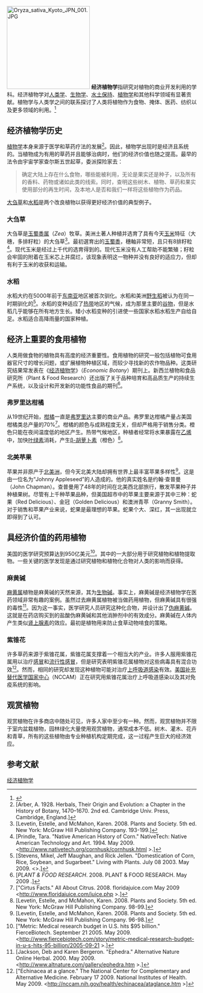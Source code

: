 [[File:Oryza_sativa_Kyoto_JPN_001.JPG|220px]]
'''经济植物学'''指研究对植物的商业开发利用的学科。经济植物学对[[人类学|人类学]]、[[生物学|生物学]]、[[水土保持|水土保持]]、[[植物学|植物学]]和其他科学领域有显著贡献。植物学与人类学之间的联系探讨了人类将植物作为食物、掩体、医药、纺织以及更多领域的利用。<ref name="Field Museum">{{cite web | url=http://www.fieldmuseum.org/science/research/area/focus-economic-botany | title=Focus: Economic Botany | work=[[The_Field_Museum|The Field Museum]] | accessdate=September 29, 2014 | archive-date=2018-07-24 | archive-url=https://web.archive.org/web/20180724213419/http://www.fieldmuseum.org/science/research/area/focus-economic-botany | dead-url=no }}</ref>

== 经济植物学历史 ==
[[植物学|植物学]]本身来源于医学和草药疗法的发展<ref name="ref a">[Arber, A. 1928. Herbals, Their Origin and Evolution: a Chapter in the History of Botany, 1470–1670. 2nd ed. Cambridge Univ. Press, Cambridge, England.]</ref>。因此，植物学出现时是经济且系统的。当植物成为有用的草药并且能够治病时，他们的经济价值也随之提高。最早的法令由宇宙学家查尔斯五世起草，委派探险家去：
<blockquote>确定大陆上存在什么食物，哪些能被利用，无论是果实还是种子，以及所有的香料、药物或诸如此类的线索。同时，查明这些树木、植物、草药和果实使用部分的再生时间，及本地人是否和我们一样将这些植物作为药品。</blockquote>
[[大刍草|大刍草]]和[[水稻|水稻]]是两个改良植物以获得更好经济价值的典型例子。

=== 大刍草 ===
{{main|大刍草}}
大刍草是[[玉蜀黍属|玉蜀黍属]]（''Zea''）牧草。美洲土著人种植并选育了具有今天[[玉米|玉米]]特征（大穗，多排籽粒）的大刍草<ref name="ref 2">[Levetin, Estelle, and McMahon, Karen. 2008. Plants and Society. 5th ed. New York: McGraw Hill Publishing Company. 193-199.]</ref>。最初選育出的[[玉蜀黍|玉蜀黍]]，穗軸非常短，且只有8排籽粒<ref name="ref 3">[Prindle, Tara. "Native American History of Corn." NativeTech: Native American Technology and Art. 1994. May 2009. <http://www.nativetech.org/cornhusk/cornhusk.html {{Wayback|url=http://www.nativetech.org/cornhusk/cornhusk.html |date=20190607013620 }}>.]</ref>。现代玉米是经过上千代的选育得到的。现代玉米没有人工帮助不能繁殖；籽粒会牢固的附着在玉米芯上并腐烂，该现象表明这一物种并没有良好的适应力，但却有利于玉米的收获和运输。

=== 水稻 ===
{{main|水稻}}
水稻大约在5000年前于[[东南亚|东南亚]]地区被首次驯化。水稻和美洲[[野生稻|野生稻]]被认为在同一时期驯化的<ref name="ref 4">[Stevens, Mikel, Jeff Maughan, and Rick Jellen. "Domestication of Corn, Rice, Soybean, and Sugarbeet." Living with Plants. July 08 2003. May 2009. <{{cite web |url=http://pws.byu.edu/pas100/rcssdom.htm |title=存档副本 |accessdate=2009-05-06 |deadurl=yes |archiveurl=https://web.archive.org/web/20090203082321/http://pws.byu.edu/pas100/rcssdom.htm |archivedate=2009-02-03 }}>.]</ref>。水稻的变种适应了[[热带|热带]]地区的气候，成为那里主要的[[谷物|谷物]]，但是水稻几乎能够在所有地方生长。矮小水稻变种的引进使一些国家水稻水稻生产自给自足。水稻适合高降雨量的国家种植。

== 经济上重要的食用植物 ==
人类用做食物的植物具有高度的经济重要性。食用植物的研究一般包括植物可食用器官尺寸的增长问题，或扩展植物种植区域，而较少寻找新的农作物品种。这类研究结果常发表在《[[经济植物学_(期刊)|经济植物学]]》（''Economic Botany''）期刊上。新西兰植物和食品研究所（Plant & Food Research）还出版了关于品种培育和高品质生产的持续生产系统，以及设计和开发新的功能性食品的期刊<ref name="ref c">[''PLANT & FOOD RESEARCH''. 2008. PLANT & FOOD RESEARCH. May 2009 {{cite web |url=http://www.plantandfood.com/ |title=存档副本 |accessdate=2012-03-02 |deadurl=yes |archiveurl=https://web.archive.org/web/20090222065032/http://www.plantandfood.com/ |archivedate=2009-02-22 }}.]</ref>。

=== 弗罗里达柑橘 ===
{{main|橙}}
从19世纪开始，[[柑橘|柑橘]]一直是[[弗罗里达|弗罗里达]]主要的商业产品。弗罗里达柑橘产量占美国柑橘类总产量的70%<ref name="ref 5">["Cirtus Facts." All About Citrus. 2008. floridajuice.com May 2009 <http://www.floridajuice.com/juice.php {{Wayback|url=http://www.floridajuice.com/juice.php |date=20150620005455 }}>.]</ref>。柑橘的颜色与成熟程度无关，但却严格用于销售分类。橙色只能在夜间温度低的地区产生。热带气候地区，种植者经常将水果暴露在[[乙烯|乙烯]]中，加快[[叶绿素|叶绿素]]消耗，产生[[β-胡萝卜素|β-胡萝卜素]]（橙色）<ref name="ref 6">[Levetin, Estelle, and McMahon, Karen. 2008. Plants and Society. 5th ed. New York: McGraw Hill Publishing Company. 98-99.]</ref>。

=== 北美苹果 ===
{{main|苹果}}
苹果并非原产于[[北美洲|北美洲]]，但今天北美大陆却拥有世界上最丰富苹果多样性<ref name="ref 7">[Levetin, Estelle, and McMahon, Karen. 2008. Plants and Society. 5th ed. New York: McGraw Hill Publishing Company. 96-98.]</ref>。这是由一位名为“Johnny Appleseed”的人造成的。他的真实姓名是约翰·查普曼（John Chapman）。查普曼用了48年的时间在北美西北部旅行，散发苹果种子并种植果树。尽管有上千种苹果品种，但美国超市中的苹果主要来源于其中三种：蛇果（Red Delicious）、金冠（Golden Delicious）和澳洲青苹（Granny Smith）。对于销售和苹果产业来说，蛇果是最理想的苹果。蛇果个大、深红，其一出现就立即得到了认可。

== 具经济价值的药用植物 ==
美国的医学研究预算达到950亿美元<ref name="medical budget">["Metric: Medical research budget in U.S. hits $95 billion." FierceBiotech. September 21 2005. May 2009. <http://www.fiercebiotech.com/story/metric-medical-research-budget-in-u-s-hits-95-billion/2005-09-21 {{Wayback|url=http://www.fiercebiotech.com/story/metric-medical-research-budget-in-u-s-hits-95-billion/2005-09-21 |date=20150620002616 }}>.]</ref>。其中的一大部分用于研究植物和植物提取物。一些关键的医学发现是通过研究植物和植物化合物对人类的影响而获得。

=== 麻黄碱 ===
{{main|麻黄碱}}
[[麻黄属|麻黄属]]植物是麻黄碱的天然来源，其为[[生物碱|生物碱]]。事实上，麻黄碱是经济植物学在医药领域非常有趣的案例。虽然过去麻黄属植物被当做药用植物，但麻黄碱具有很强的毒性<ref name="ref 9">[Jackson, Deb and Karen Bergeron. "Ephedra." Alternative Nature Online Herbal. 2000. May 2009. <http://www.altnature.com/gallery/ephedra.htm {{Wayback|url=http://www.altnature.com/gallery/ephedra.htm |date=20150620004254 }}>.]</ref>。因为这一事实，医学研究人员研究这种化合物，并设计出了[[伪麻黄碱|伪麻黄碱]]。这就是在药店购买到的盐酸伪麻黄碱和其他消肿剂中的有效成分。麻黄碱在人体内产生类似[[肾上腺素|肾上腺素]]的效应。最初是植物用来防止食草动物啃食的策略。

=== 紫锥花===
{{main|紫锥花属}}
许多草药来源于紫锥花属，紫锥花属支撑着一个相当大的产业。许多人服用紫锥花属用以治疗[[感冒|感冒]]和[[流行性感冒|流行性感冒]]，但是研究表明紫锥花属植物对这些病毒具有混合功效<ref name="ref 10">["Echinacea at a glance." The National Center for Complementary and Alternative Medicine. February 17 2009. National Institutes of Health. May 2009. <http://nccam.nih.gov/health/echinacea/ataglance.htm {{Wayback|url=http://nccam.nih.gov/health/echinacea/ataglance.htm |date=20150105073425 }}>]</ref>。然而，相同的研究却发现这种植物可能对治疗[[上呼吸道感染|上呼吸道感染]]有效。[[美国补充替代医学国家中心|美国补充替代医学国家中心]]（NCCAM）正在研究用紫锥花属治疗上呼吸道感染以及其对免疫系统的影响。

== 观赏植物 ==
{{main|观赏植物}}
观赏植物在许多商店中随处可见，许多人家中至少有一种。然而，观赏植物并不限于室内盆栽植物，园林绿化大量使用观赏植物，通常成本不低。树木、灌木、花卉和青草，所有的这些植物由专业种植机构定期完成，这一过程产生巨大的经济效应。

== 参考文献 ==
{{reflist|2}}

{{植物学}}

[[Category:经济植物学|]]